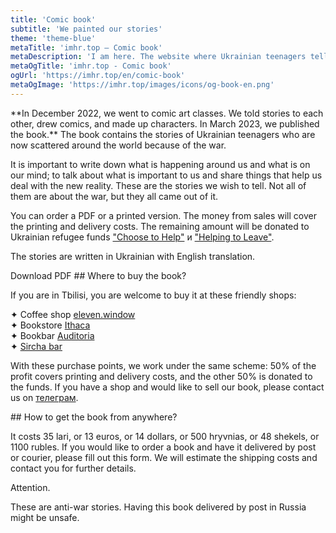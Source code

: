 ```yaml
---
title: 'Comic book'
subtitle: 'We painted our stories'
theme: 'theme-blue'
metaTitle: 'imhr.top — Comic book'
metaDescription: 'I am here. The website where Ukrainian teenagers tells their stories.'
metaOgTitle: 'imhr.top - Comic book'
ogUrl: 'https://imhr.top/en/comic-book'
metaOgImage: 'https://imhr.top/images/icons/og-book-en.png'
---
```


<HeadingCustomSubtitle img="/images/comic-book/cover.jpg" />
<Medium>
  **In December 2022, we went to comic art classes. We told stories to each
  other, drew comics, and made up characters. In March 2023, we published the
  book.**
</Medium>

<Medium>
  The book contains the stories of Ukrainian teenagers who are now scattered around the world because of the war.

It is important to write down what is happening around us and what is on our mind; to talk about what is important to us and share things that help us deal with the new reality. These are the stories we wish to tell. Not all of them are about the war, but they all came out of it.

You can order a PDF or a printed version. The money from sales will cover the printing and delivery costs. The remaining amount will be donated to Ukrainian refugee funds <a href="https://choosetohelp.ge/" target="_blank">"Choose to Help"</a> и <a href="https://helpingtoleave.org/en" target="_blank">"Helping to Leave"</a>.

The stories are written in Ukrainian with English translation.

</Medium>

<Medium>
  <ArticleButton>Download PDF</ArticleButton>
</Medium>

<Medium>
  ## Where to buy the book?

If you are in Tbilisi, you are welcome to buy it at these friendly shops:

✦ Coffee shop <a href="https://www.instagram.com/eleven.window/" target="_blank">eleven.window</a>  
 ✦ Bookstore <a href="https://www.instagram.com/itakabooks/" target="_blank">Ithaca</a>  
 ✦ Bookbar <a href="https://www.instagram.com/auditoria_booksbar/" target="_blank">Auditoria</a>  
 ✦ <a href="https://www.instagram.com/sircha_bar/" target="_blank">Sircha bar</a>

With these purchase points, we work under the same scheme: 50% of the profit covers printing and delivery costs, and the other 50% is donated to the funds. If you have a shop and would like to sell our book, please contact us on <a href="https://t.me/+tiiH3XpLUB03YWFi" target="_blank">телеграм</a>.

</Medium>

<Medium>
  ## How to get the book from anywhere?

It costs 35 lari, or 13 euros, or 14 dollars, or 500 hryvnias, or 48 shekels, or 1100 rubles. If you would like to order a book and have it delivered by post or courier, please fill out this form. We will estimate the shipping costs and contact you for further details.

Attention.

These are anti-war stories. Having this book delivered by post in Russia might be unsafe.

</Medium>

<Medium>
  <RequestForm />
</Medium>
